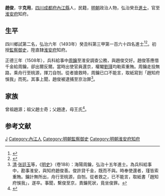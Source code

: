 {{Otheruses|other=名为赵俊的其他人物|赵俊}}
{{明清人物信息框
| 姓名 = 趙俊
| 原名 =
| 圖片名稱= 
| 圖片大小 =
| 圖片說明 = 
| 最高職務 = 直隸淮安府知府
| 國家 = 大明 
| 爵位 =
| 籍貫 = [[四川|四川]][[成都府|成都府]][[內江縣|內江縣]]
| 族裔 = 
| 字號 = 字克用
| 諡號 =
| 出生日期 = 成化三年（1467年）五月初六日
| 出生地點 =
| 逝世日期 = 卒年不詳
| 逝世地點 =
| 墓葬 =
| 配偶 = 徐氏
| 親屬 = 
| 出身 =
* 弘治六年癸丑科同進士出使
| 經歷 =
| 著作 =  
}}
'''趙俊'''{{BD|1467年||？年||}}，字'''克用'''，[[四川|四川]][[成都府|成都府]][[內江縣|內江縣]]人，民籍，[[明朝|明朝]]政治人物，弘治癸丑[[進士|進士]]，官至[[淮安府|淮安府]]知府。

== 生平 ==
四川鄉試第二名，弘治六年（1493年）癸丑科第三甲第一百六十四名進士<ref>{{Cite book|title=《[[皇明贡举考|皇明贡举考]]》卷五|last=（明）[[张朝瑞|张朝瑞]]|first=|publisher=《续修四库全书》史部第828册|year=|isbn=|location=|pages=}}</ref><ref>{{Cite book|title=贡举志五种 上|last=鲁小俊，江俊伟著|first=|publisher=武汉：武汉大学出版社|year=2009|isbn=978-7-307-07043-1|location=|pages=}}</ref>。初授[[監察御史|監察御史]]，陞直隸[[淮安府|淮安府]]知府。

正德三年（1508年），兵科給事中[[周鑰|周鑰]]至淮安調查公務，與趙俊交好。趙俊答應借千金給周鑰，卻出爾反爾。當時出使官員還京，權閹[[劉瑾|劉瑾]]均勒索重賄。周鑰走投無路，乘舟行至桃源，揮刀自刎。從者搶救時，周鑰已口不能言，取紙寫到「趙知府悞我」而死。其事上聞，趙俊被逮捕至京治罪<ref>[[清|清]]·[[张廷玉|张廷玉]]等，《[[明史|明史]]》（卷188）：海陽周鑰，弘治十五年進士。為兵科給事中，勘事淮安，與知府趙俊善。俊許貸千金，既而不與。時奉使還者，瑾皆索重賄。鑰計無所出，舟行至桃源，自刎。從者救之，已不能言，取紙書「趙知府悞我」，遂卒。事聞，繫俊至京，責鑰死狀，竟坐俊罪。</ref>。

== 家族 ==
曾祖趙源；祖父趙士奇；父趙達，母王氏<ref>{{Cite book|title=天一阁藏明代科举录选刊 登科录 点校本|last=龚延明主编|first=|publisher=宁波出版社|year=2016|isbn=978-7-5526-2320-8|location=宁波|pages=|quote=《天一閣藏明代科舉錄選刊.登科錄》之《弘治六年癸丑科進士登科錄》}}</ref>。

== 参考文献 ==
{{reflist}}

{{弘治六年癸丑科殿試金榜}}

{{Authority control}}
{{DEFAULTSORT:Zhao趙}}
[[Category:趙姓|J]]
[[Category:內江人|Category:內江人]]
[[Category:明朝監察御史|Category:明朝監察御史]]
[[Category:明朝淮安府知府|Category:明朝淮安府知府]]